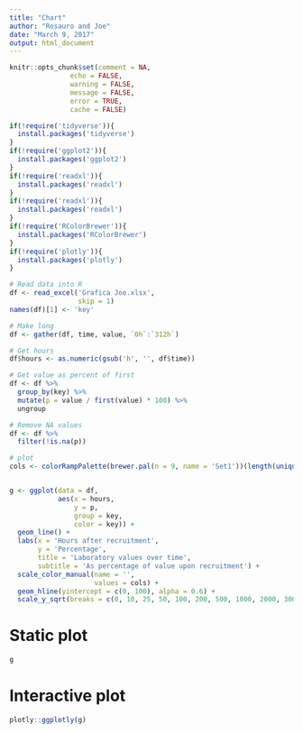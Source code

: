 ```yaml
---
title: "Chart"
author: "Rosauro and Joe"
date: "March 9, 2017"
output: html_document
---
```


```r
knitr::opts_chunk$set(comment = NA, 
               echo = FALSE, 
               warning = FALSE, 
               message = FALSE, 
               error = TRUE, 
               cache = FALSE)
```

```r
if(!require('tidyverse')){
  install.packages('tidyverse')
}
if(!require('ggplot2')){
  install.packages('ggplot2')
}
if(!require('readxl')){
  install.packages('readxl')
}
if(!require('readxl')){
  install.packages('readxl')
}
if(!require('RColorBrewer')){
  install.packages('RColorBrewer')
}
if(!require('plotly')){
  install.packages('plotly')
}
```



```r

# Read data into R
df <- read_excel('Grafica Joe.xlsx',
                 skip = 1)
names(df)[1] <- 'key'

# Make long
df <- gather(df, time, value, `0h`:`312h`)

# Get hours
df$hours <- as.numeric(gsub('h', '', df$time))

# Get value as percent of first
df <- df %>%
  group_by(key) %>%
  mutate(p = value / first(value) * 100) %>%
  ungroup

# Remove NA values
df <- df %>%
  filter(!is.na(p))

# plot
cols <- colorRampPalette(brewer.pal(n = 9, name = 'Set1'))(length(unique(df$key)))


g <- ggplot(data = df,
            aes(x = hours,
                y = p,
                group = key,
                color = key)) +
  geom_line() +
  labs(x = 'Hours after recruitment',
       y = 'Percentage',
       title = 'Laboratory values over time',
       subtitle = 'As percentage of value upon recruitment') +
  scale_color_manual(name = '',
                     values = cols) +
  geom_hline(yintercept = c(0, 100), alpha = 0.6) +
  scale_y_sqrt(breaks = c(0, 10, 25, 50, 100, 200, 500, 1000, 2000, 3000))
```

# Static plot

```r
g
```

# Interactive plot

```r
plotly::ggplotly(g)
```